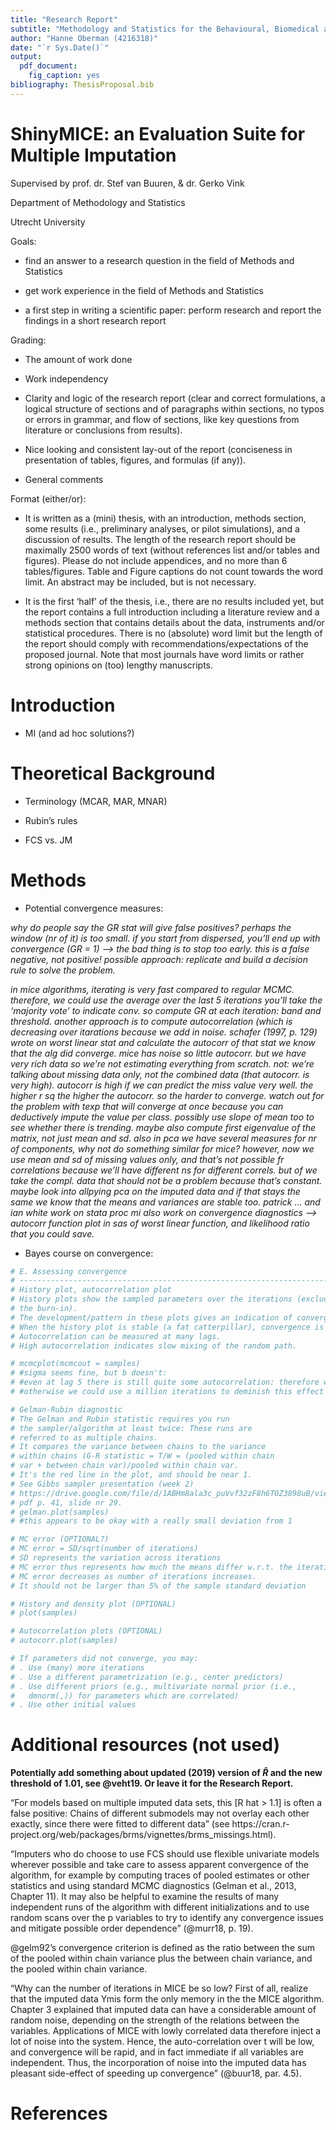 ```yaml
---
title: "Research Report"
subtitle: "Methodology and Statistics for the Behavioural, Biomedical and Social Sciences"
author: "Hanne Oberman (4216318)"
date: "`r Sys.Date()`"
output: 
  pdf_document: 
    fig_caption: yes
bibliography: ThesisProposal.bib
---
```


\centering

# ShinyMICE: an Evaluation Suite for Multiple Imputation

Supervised by prof. dr. Stef van Buuren, & dr. Gerko Vink

Department of Methodology and Statistics 

Utrecht University


\raggedright 

Goals: 

- find an answer to a research question in the field of Methods and Statistics

- get work experience in the field of Methods and Statistics

- a first step in writing a scientific paper: perform research and report the findings in a short research report


Grading:

- The amount of work done

- Work independency

- Clarity and logic of the research report (clear and correct formulations, a logical structure of sections and of paragraphs within sections, no typos or errors in grammar, and flow of sections, like key questions from literature or conclusions from results).

- Nice looking and consistent lay-out of the report (conciseness in presentation of tables, figures, and formulas (if any)).

- General comments

Format (either/or):

- It is written as a (mini) thesis, with an introduction, methods section, some results (i.e., preliminary analyses, or pilot simulations), and a discussion of results. The length of the research report should be maximally 2500 words of text (without references list and/or tables and figures). Please do not include appendices, and no more than 6 tables/figures. Table and Figure captions do not count towards the word limit. An abstract may be included, but is not necessary. 

- It is the first ‘half’ of the thesis, i.e., there are no results included yet, but the report contains a full introduction including a literature review and a methods section that contains details about the data, instruments and/or statistical procedures. There is no (absolute) word limit but the length of the report should comply with recommendations/expectations of the proposed journal. Note that most journals have word limits or rather strong opinions on (too) lengthy manuscripts.


\newpage





# Introduction

- MI (and ad hoc solutions?)


# Theoretical Background

- Terminology (MCAR, MAR, MNAR)

- Rubin's rules

- FCS vs. JM


# Methods

- Potential convergence measures: 

*why do people say the GR stat will give false positives? perhaps the window (nr of it) is too small. if you start from dispersed, you'll end up with convergence (GR = 1) --> the bad thing is to stop too early. this is a false negative, not positive! possible approach: replicate and build a decision rule to solve the problem. * 

*in mice algorithms, iterating is very fast compared to regular MCMC. therefore, we could use the average over the last 5 iterations you'll take the 'majority vote' to indicate conv. so compute GR at each iteration: band and threshold. another approach is to compute autocorrelation  (which is decreasing over itarations because we add in noise. schafer (1997, p. 129) wrote on worst linear stat and calculate the autocorr of that stat we know that the alg did converge. mice has noise so little autocorr. but we have very rich data so we're not estimating everything from scratch. not: we're talking about missing data only, not the combined data (that autocorr. is very high). autocorr is high if we can predict the miss value very well. the higher r sq the higher the autocorr. so the harder to converge. watch out for the problem with texp that will converge at once because you can deductively impute the value per class. possibly use slope of mean too to see whether there is trending. maybe also compute first eigenvalue of the matrix, not just mean and sd. also in pca we have several measures for nr of components, why not do something similar for mice? however, now we use mean and sd of missing values only, and that's not possible fr correlations because we'll have different ns for different correls. but of we take the compl. data that should not be a problem because that's constant. maybe look into allpying pca on the imputed data and if that stays the same we know that the means and variances are stable too. patrick ... and ian white work on stata proc mi also work on convergence diagnostics --> autocorr function plot in sas of worst linear function, and likelihood ratio that you could save.*

- Bayes course on convergence:
```r
# E. Assessing convergence
# -----------------------------------------------------------------------------
# History plot, autocorrelation plot
# History plots show the sampled parameters over the iterations (excluding
# the burn-in).
# The development/pattern in these plots gives an indication of convergence.
# When the history plot is stable (a fat catterpillar), convergence is reached.
# Autocorrelation can be measured at many lags.
# High autocorrelation indicates slow mixing of the random path.

# mcmcplot(mcmcout = samples)
# #sigma seems fine, but b doesn't:
# #even at lag 5 there is still quite some autocorrelation: therefore we need to center the predictors!
# #otherwise we could use a million iterations to deminish this effect

# Gelman-Rubin diagnostic
# The Gelman and Rubin statistic requires you run
# the sampler/algorithm at least twice: These runs are
# referred to as multiple chains.
# It compares the variance between chains to the variance
# within chains (G-R statistic = T/W = (pooled within chain
# var + between chain var)/pooled within chain var.
# It's the red line in the plot, and should be near 1.
# See Gibbs sampler presentation (week 2)
# https://drive.google.com/file/d/1ABHm8ala3c_puVvf32zF8h6TOZ3898uB/view
# pdf p. 41, slide nr 29.
# gelman.plot(samples)
# #this appears to be okay with a really small deviation from 1

# MC error (OPTIONAL?)
# MC error = SD/sqrt(number of iterations)
# SD represents the variation across iterations
# MC error thus represents how much the means differ w.r.t. the iterations
# MC error decreases as number of iterations increases.
# It should not be larger than 5% of the sample standard deviation

# History and density plot (OPTIONAL)
# plot(samples)

# Autocorrelation plots (OPTIONAL)
# autocorr.plot(samples)

# If parameters did not converge, you may:
# . Use (many) more iterations
# . Use a different parametrization (e.g., center predictors)
# . Use different priors (e.g., multivariate normal prior (i.e.,
#   dmnorm(,)) for parameters which are correlated)
# . Use other initial values
```


# Additional resources (not used)

**Potentially add something about updated (2019) version of $\widehat{R}$ and the new threshold of 1.01, see @veht19. Or leave it for the Research Report.**


"For models based on multiple imputed data sets, this [R hat > 1.1] is often a false positive: Chains of different submodels may not overlay each other exactly, since there were fitted to different data" (see https://cran.r-project.org/web/packages/brms/vignettes/brms_missings.html).

"Imputers who do choose to use FCS should use flexible univariate models wherever possible and take care to assess apparent convergence of the algorithm, for example by computing traces of pooled estimates or other statistics and using standard MCMC diagnostics (Gelman et al., 2013, Chapter 11). It may also be helpful to examine the results of many independent runs of the algorithm with different initializations and to use random scans over the p variables to try to identify any convergence issues and mitigate possible order dependence" (@murr18, p. 19).

@gelm92's convergence criterion is defined as the ratio between the sum of the pooled within chain variance plus the between chain variance, and the pooled within chain variance.

"Why can the number of iterations in MICE be so low? First of all, realize that the imputed data Ymis form the only memory in the the MICE algorithm. Chapter 3 explained that imputed data can have a considerable amount of random noise, depending on the strength of the relations between the variables. Applications of MICE with lowly correlated data therefore inject a lot of noise into the system. Hence, the auto-correlation over t will be low, and convergence will be rapid, and in fact immediate if all variables are independent. Thus, the incorporation of noise into the imputed data has pleasant side-effect of speeding up convergence" (@buur18, par. 4.5).

# References

